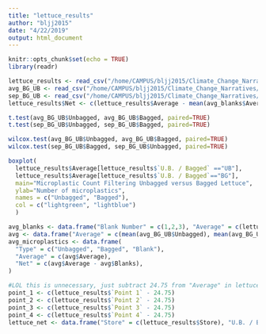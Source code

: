 ```yaml
---
title: "lettuce_results"
author: "bljj2015"
date: "4/22/2019"
output: html_document
---
```


```r
knitr::opts_chunk$set(echo = TRUE)
library(readr)
```

```r
lettuce_results <- read_csv("/home/CAMPUS/bljj2015/Climate_Change_Narratives/student_folders/Lai/microplastics/lettuce_results.csv")
avg_BG_UB <- read_csv("/home/CAMPUS/bljj2015/Climate_Change_Narratives/student_folders/Lai/microplastics/avg_BG_UB.csv")
sep_BG_UB <- read_csv("/home/CAMPUS/bljj2015/Climate_Change_Narratives/student_folders/Lai/microplastics/separate_BG_UB.csv")
lettuce_results$Net <- c(lettuce_results$Average - mean(avg_blanks$Average))
```

```r
t.test(avg_BG_UB$Unbagged, avg_BG_UB$Bagged, paired=TRUE)
t.test(sep_BG_UB$Unbagged, sep_BG_UB$Bagged, paired=TRUE)
```

```r
wilcox.test(avg_BG_UB$Unbagged, avg_BG_UB$Bagged, paired=TRUE)
wilcox.test(sep_BG_UB$Bagged, sep_BG_UB$Unbagged, paired=TRUE)
```

```r
boxplot(
  lettuce_results$Average[lettuce_results$`U.B. / Bagged` =="UB"], 
  lettuce_results$Average[lettuce_results$`U.B. / Bagged`=="BG"],
  main="Microplastic Count Filtering Unbagged versus Bagged Lettuce",
  ylab="Number of microplastics",
  names = c("Unbagged", "Bagged"),
  col = c("lightgreen", "lightblue")
  )
```

```r
avg_blanks <- data.frame("Blank Number" = c(1,2,3), "Average" = c(lettuce_results$Average[21], lettuce_results$Average[22], lettuce_results$Average[23]))
avg <- data.frame("Average" = c(mean(avg_BG_UB$Unbagged), mean(avg_BG_UB$Bagged), mean(avg_blanks$Average)), "Blanks" = c(mean(avg_blanks$Average), mean(avg_blanks$Average), mean(avg_blanks$Average)))
avg_microplastics <- data.frame(
  "Type" = c("Unbagged", "Bagged", "Blank"), 
  "Average" = c(avg$Average),
  "Net" = c(avg$Average - avg$Blanks),
)
```







```r
#LOL this is unnecessary, just subtract 24.75 from "Average" in lettuce_results to get the net average minus the blanks!!!
point_1 <- c(lettuce_results$`Point 1` - 24.75)
point_2 <- c(lettuce_results$`Point 2` - 24.75)
point_3 <- c(lettuce_results$`Point 3` - 24.75)
point_4 <- c(lettuce_results$`Point 4` - 24.75)
lettuce_net <- data.frame("Store" = c(lettuce_results$Store), "U.B. / Bagged" = c(lettuce_results$`U.B. / Bagged`) , "Sample #" = c(lettuce_results$`Sample #`), "Point 1" = c(point_1), "Point 2" = c(point_2), "Point 3" = c(point_3), "Point 4" = c(point_4), "Net Average" = )
```

